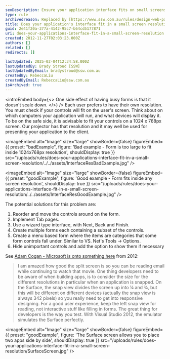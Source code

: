 ```yaml
---
seoDescription: Ensure your application interface fits on small screens by implementing responsive design principles.
type: rule
archivedreason: Replaced by [https://www.ssw.com.au/rules/design-web-pages-to-work-on-mobile-and-tablets-screens-aka-responsive-web-design](/rules/design-web-pages-to-work-on-mobile-and-tablets-screens-aka-responsive-web-design)
title: Does your application's interface fit in a small screen resolution?
guid: 2e41f20a-377a-4142-95c7-b64cd5177871
uri: does-your-applications-interface-fit-in-a-small-screen-resolution
created: 2012-11-27T02:03:23.000Z
authors: []
related: []
redirects: []

lastUpdated: 2025-02-04T12:34:58.000Z
lastUpdatedBy: Brady Stroud [SSW]
lastUpdatedByEmail: bradystroud@ssw.com.au
createdBy: RebeccaLiu
createdByEmail: RebeccaLiu@ssw.com.au
isArchived: true
---
```


<introEmbed
  body={<>
One side effect of having busy forms is that it doesn't scale down.
  </>}
/>
Each user prefers to have their own resolution. You must check if your controls will fit on the user's screen. Think about on which computers your application will run, and what devices will display it. To be on the safe side, it is advisable to fit your controls on a 1024 x 768px screen. Our projector has that resolution and it may well be used for presenting your application to the client.

<imageEmbed
  alt="Image"
  size="large"
  showBorder={false}
  figureEmbed={{
    preset: "badExample",
    figure: 'Bad example - Form is too large to fit inside 1024x768px resolution',
    shouldDisplay: true
  }}
  src="/uploads/rules/does-your-applications-interface-fit-in-a-small-screen-resolution/../../assets/InterfaceResBadExample.jpg"
/>

<imageEmbed
  alt="Image"
  size="large"
  showBorder={false}
  figureEmbed={{
    preset: "goodExample",
    figure: 'Good example - Form fits inside any screen resolution',
    shouldDisplay: true
  }}
  src="/uploads/rules/does-your-applications-interface-fit-in-a-small-screen-resolution/../../assets/InterfaceResGoodExample.jpg"
/>

The potential solutions for this problem are:

1. Reorder and move the controls around on the form.
2. Implement Tab pages.
3. Use a wizard type interface, with Next, Back and Finish.
4. Create multiple forms each containing a subset of the controls.
5. Create a menu based form where the items are categories that some form controls fall under.
Similar to VS. Net's Tools -&gt; Options.
6. Hide unimportant controls and add the option to show them if necessary

See [Adam Cogan - Microsoft is onto something here](http://www.adamcogan.com/2012/11/18/microsoft-is-onto-something-here) from 2012:

> I am amazed how good the split screen is so you can be reading email while continuing to watch that movie.
 One thing developers need to be aware of when building apps, is to consider the size for the different resolutions in particular when an application is snapped. On the Surface, the snap view divides the screen up into ¼ and ¾, but this will be different on different devices (actually the snap view is always 342 pixels) so you really need to get into responsive designing. For a good user experience, keep the left snap view for reading, not interactive stuff like filling in forms.
 The great thing for developers is the way you test. With Visual Studio 2012, the emulator simulates the Surface perfectly.

<imageEmbed
  alt="Image"
  size="large"
  showBorder={false}
  figureEmbed={{
    preset: "goodExample",
    figure: 'The Surface screen allows you to place two apps side by side',
    shouldDisplay: true
  }}
  src="/uploads/rules/does-your-applications-interface-fit-in-a-small-screen-resolution/SurfaceScreen.jpg"
/>
